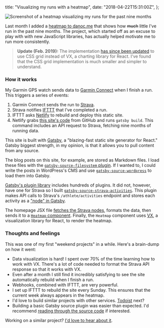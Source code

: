   title: "Visualizing my runs with a heatmap",
  date: "2018-04-22T15:31:00Z",
};

![Screenshot of a heatmap visualizing my runs for the past nine months](./running-heatmap.png)

Last month I added a [heatmap to danoc.me](https://danoc.me/#running) that shows how ~~much~~ little I've run in the past nine months. The project, which started off as an excuse to play with with new JavaScript libraries, has actually helped motivate me to run more consistently.

> **Update (Feb. 2019):** The implementation [has since been updated](https://github.com/danoc/danoc.me/pull/12) to use CSS grid instead of VX, a charting library for React. I've found that the CSS grid implementation is much smaller and simpler to understand.

### How it works

My Garmin GPS watch sends data to [Garmin Connect](https://connect.garmin.com/) when I finish a run. This triggers a series of events:

1.  Garmin Connect sends the run to [Strava](https://www.strava.com/).
2.  Strava notifies [IFTTT](https://ifttt.com/) that I've completed a run.
3.  IFTTT asks [Netlify](https://www.netlify.com/) to rebuild and deploy this static site.
4.  Netlify grabs [this site's code](https://github.com/danoc/danoc.me) from GitHub and runs `gatsby build`. This command includes an API request to Strava, fetching nine months of running data.

This site is built with [Gatsby](https://www.gatsbyjs.org/), a "blazing-fast static site generator for React." Gatsby biggest strength, in my opinion, is that it allows you to pull content from any source.

The blog posts on this site, for example, are stored as Markdown files. I load these files with the [`gatsby-source-filesystem` plugin](https://www.gatsbyjs.org/packages/gatsby-source-filesystem/). If I wanted to, I could write the posts in WordPress's CMS and use [`gatsby-source-wordpress`](https://www.gatsbyjs.org/packages/gatsby-source-wordpress/) to load them into Gatsby.

[Gatsby's plugin library](https://www.gatsbyjs.org/packages/) includes hundreds of plugins. It did not, however, have one for Strava so I built [`gatsby-source-strava-activities`](https://github.com/danoc/gatsby-source-strava-activities). This plugin makes API calls to Strava's `/athlete/activities` endpoint and stores each activity as a ["node" in Gatsby](https://www.gatsbyjs.org/docs/node-interface/).

The homepage JSX file [fetches the Strava nodes](https://github.com/danoc/danoc.me/blob/e0c8702f5c21786eda310a266e2f7acfa02aef4f/src/pages/index.jsx#L197-L207), formats the data, then sends it to a [`Heatmap` component](https://github.com/danoc/danoc.me/blob/886bd9b7cebd6a9e334ef7d2cecc57994cf564ba/src/components/heatmap.jsx). Finally, the `Heatmap` component uses [VX](https://github.com/hshoff/vx), a visualization library for React, to render the heatmap.

### Thoughts and feelings

This was one of my first "weekend projects" in a while. Here's a brain-dump on how it went:

- Data visualization is hard! I spent over 70% of the time learning how to work with VX. There's a lot of code needed to format the Strava API response so that it works with VX.
- Even after a month I still find it incredibly satisfying to see the site automatically rebuild when I finish a run.
- Webhooks, combined with IFTTT, are very powerful.
- I set up IFTTT to rebuild the site every Sunday. This ensures that the current week always appears in the heatmap.
- I'd love to build similar projects with other services. [Todoist](https://todoist.com/) next?
- Building a basic Gatsby source plugin was easier than expected. I'd recommend [reading through the source code](https://github.com/danoc/gatsby-source-strava-activities/blob/master/src/gatsby-node.js) if interested.

Working on a similar project? [I'd love to hear about it](https://twitter.com/_danoc).
